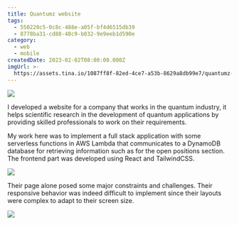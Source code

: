 ```yaml
---
title: Quantumz website
tags:
  - 550220c5-0c8c-488e-a05f-bf4d6515db39
  - 8778ba31-cd88-48c9-b032-9e9eeb1d590e
category:
  - web
  - mobile
createdDate: 2023-02-02T08:00:00.000Z
imgUrl: >-
  https://assets.tina.io/1087ff8f-82ed-4ce7-a53b-8629a8db99e7/quantumz-react/thumb.jpg
---
```


![](https://assets.tina.io/1087ff8f-82ed-4ce7-a53b-8629a8db99e7/quantumz-react/1.jpg)

I developed a website for a company that works in the quantum industry, it helps scientific research in the development of quantum applications by providing skilled professionals to work on their requirements.

My work here was to implement a full stack application with some serverless functions in AWS Lambda that communicates to a DynamoDB database for retrieving information such as for the open positions section. The frontend part was developed using React and TailwindCSS.

![](https://assets.tina.io/1087ff8f-82ed-4ce7-a53b-8629a8db99e7/quantumz-react/2.jpg)

Their page alone posed some major constraints and challenges. Their responsive behavior was indeed difficult to implement since their layouts were complex to adapt to their screen size. 

![](https://assets.tina.io/1087ff8f-82ed-4ce7-a53b-8629a8db99e7/quantumz-react/3.jpg)
